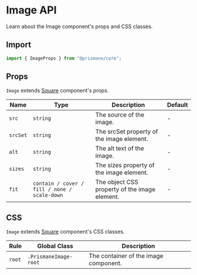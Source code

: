 # Image API

Learn about the Image component's props and CSS classes.

## Import

```js
import { ImageProps } from "@prismane/core";
```

## Props

`Image` extends [Square](/docs/components-api/square-api) component's props.

| Name     | Type                                         | Description                                   | Default |
| -------- | -------------------------------------------- | --------------------------------------------- | ------- |
| `src`    | `string`                                     | The source of the image.                      | -       |
| `srcSet` | `string`                                     | The srcSet property of the image element.     | -       |
| `alt`    | `string`                                     | The alt text of the image.                    | -       |
| `sizes`  | `string`                                     | The sizes property of the image element.      | -       |
| `fit`    | `contain / cover / fill / none / scale-down` | The object CSS property of the image element. | -       |

## CSS

`Image` extends [Square](/docs/components-api/square-api) component's CSS classes.

| Rule   | Global Class          | Description                           |
| ------ | --------------------- | ------------------------------------- |
| `root` | `.PrismaneImage-root` | The container of the image component. |
